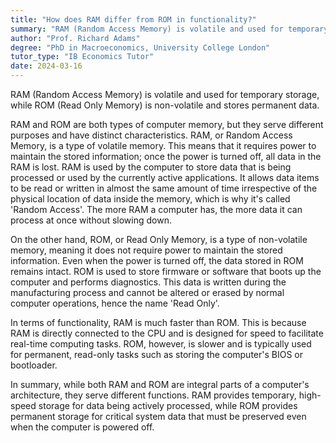 ```yaml
---
title: "How does RAM differ from ROM in functionality?"
summary: "RAM (Random Access Memory) is volatile and used for temporary storage, while ROM (Read Only Memory) is non-volatile and stores permanent data."
author: "Prof. Richard Adams"
degree: "PhD in Macroeconomics, University College London"
tutor_type: "IB Economics Tutor"
date: 2024-03-16
---
```


RAM (Random Access Memory) is volatile and used for temporary storage, while ROM (Read Only Memory) is non-volatile and stores permanent data.

RAM and ROM are both types of computer memory, but they serve different purposes and have distinct characteristics. RAM, or Random Access Memory, is a type of volatile memory. This means that it requires power to maintain the stored information; once the power is turned off, all data in the RAM is lost. RAM is used by the computer to store data that is being processed or used by the currently active applications. It allows data items to be read or written in almost the same amount of time irrespective of the physical location of data inside the memory, which is why it's called 'Random Access'. The more RAM a computer has, the more data it can process at once without slowing down.

On the other hand, ROM, or Read Only Memory, is a type of non-volatile memory, meaning it does not require power to maintain the stored information. Even when the power is turned off, the data stored in ROM remains intact. ROM is used to store firmware or software that boots up the computer and performs diagnostics. This data is written during the manufacturing process and cannot be altered or erased by normal computer operations, hence the name 'Read Only'.

In terms of functionality, RAM is much faster than ROM. This is because RAM is directly connected to the CPU and is designed for speed to facilitate real-time computing tasks. ROM, however, is slower and is typically used for permanent, read-only tasks such as storing the computer's BIOS or bootloader.

In summary, while both RAM and ROM are integral parts of a computer's architecture, they serve different functions. RAM provides temporary, high-speed storage for data being actively processed, while ROM provides permanent storage for critical system data that must be preserved even when the computer is powered off.
    